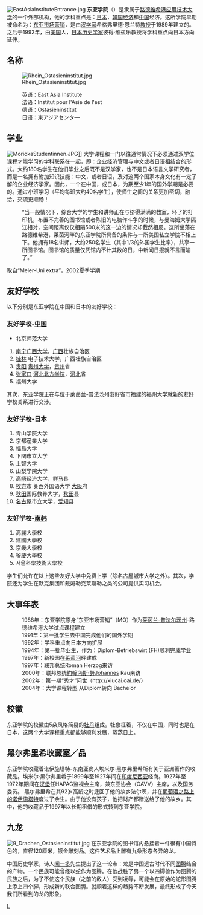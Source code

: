 [[File:EastAsiaInstituteEntrance.jpg|thumb]]
'''东亚学院'''（{{lang-de|Ostasieninstitut der Hochschule Ludwigshafen am Rhein}}）是隶属于[[路德维希港应用技术大学|路德维希港应用技术大学]]的一个外部机构，他的学科重点是：[[日本|日本]]，[[韓国|韓国]][[经济|经济]]和[[中国|中国]]经济。这所学院早期被命名为：[[东亚|东亚]][[市场营销|市场营销]]，是由[[汉学家|汉学家]]希格弗里德·恩兰特[[教授|教授]]于1989年建立的。之后于1992年，由[[美国|美国]]人，[[日本|日本]][[历史学家|历史学家]]彼得·维兹乐教授将学科重点向日本方向延伸。

== 名称 ==
[[File:Rhein_Ostasieninstitut.jpg|thumb]]
:英语：East Asia Institute
:法语：Institut pour l'Asie de l'est
:德语：Ostasieninstitut
:日语：東アジアセンタ—

== 学业 ==
[[File:MoriokaStudentinnen.JPG|thumb]]]]
大学课程和一门以往通常情况下必须通过双学位课程才能学习的学科联系在一起，即：企业经济管理与中文或者日语相结合的形式。大约180名学生在他们毕业之后既不是汉学家，也不是日本语言文学研究者，而是一名拥有附加知识技能：中文，或者日语，及对这两个国家本身文化有一定了解的企业经济学家。因此，一个在中国，或日本，为期至少1年的国外学期是必要的。通过小班学习（平均每班大约40名学生），使师生之间的关系更加密切，融洽，交流更顺畅！
:“当一般情况下，综合大学的学生和讲师正在与挤得满满的教室，坏了的打印机，布置不完善的图书馆或者陈旧的电脑作斗争的时候，与曼海姆大学隔江相对，空间距离仅仅相隔500米的这一边的情况却截然相反。这所坐落在路德维希港，莱茵河畔的东亚学院所具备的条件与一所美国私立学院不相上下。他拥有18名讲师，大约250名学生（其中1/3的外国学生比率），共享一所图书馆。图书馆的质量仅凭馆内不计其数的日，中新闻日报就不言而喻了。”
取自“Meier-Uni extra”，2002夏季学期

== 友好学校 ==
以下分别是东亚学院在中国和日本的友好学校：

=== 友好学校-[[中国|中国]] ===
*北京师范大学
#[[南宁|南宁]][[广西大学|广西大学]]，[[广西|广西]]壮族自治区
#[[桂林|桂林]] 电子技术大学，广西壮族自治区
#[[贵阳|贵阳]] [[贵州大学|贵州大学]]，[[贵州|贵州]]省
#[[张家口|张家口]] [[河北北方学院|河北北方学院]]，[[河北|河北]]省
#福州大学

其次，东亚学院正在与位于莱茵兰-普法茨州友好省市福建的福州大学就新的友好学校关系进行交涉。

=== 友好学校-[[日本|日本]] ===
#青山学院大学
#京都産業大学
#福島大学
#下関市立大学
#[[上智大学|上智大学]]
#山梨学院大学
#[[高崎|高崎]]经济大学，[[群马|群马]]县
#[[枚方|枚方]]市 关西外国语大学 [[大阪市|大阪]]府
#[[秋田市|秋田]]国际教养大学，[[秋田县|秋田]]县
#[[名古屋|名古屋]]市立大学，[[爱知|爱知]]县

=== 友好学校-[[南韩|南韩]] ===
#高麗大學校
#建國大學校
#京畿大學校
#釜慶大學校
#서울科學技術大學校

学生们允许在以上这些友好大学中免费上学（除名古屋城市大学之外）。其次，学院还为学生在默克集团和戴姆勒克莱斯勒之类的公司提供实习机会。

== 大事年表 ==
:1988年：东亚学院原身“东亚市场营销”（MO）作为[[莱茵兰-普法尔茨州|莱茵兰-普法尔茨州]]-路德维希港大学试点课程建立
:1991年：第一批学生去中国完成他们的国外学期
:1992年：学科重点向日本方向扩展
:1994年：第一批毕业生，作为：Diplom-Betriebswirt (FH)顺利完成学业
:1997年：新校园在[[莱茵河|莱茵河]]畔建成
:1997年：联邦总统Roman Herzog来访
:2000年：联邦总统[[約翰內斯·勞|約翰內斯·勞]]Johannes Rau来访
:2002年：第一期“秀才”问世（http://xiucai.oai.de/）{{Dead link|date=2018年6月 |bot=InternetArchiveBot |fix-attempted=no }}
:2004年：大学课程转型 从Diplom转向 Bachelor

== 校徽 ==

东亚学院的校徽由5朵风格简易的[[牡丹|牡丹]]组成。牡象征着，不仅在中国，同时也是在日本，这两个大学课程重点都能够顺利发展，蒸蒸日上。

== 黑尔弗里希收藏室／品 ==

东亚学院收藏着诺伊施塔特-东南亚商人埃米尔·黑尔弗里希所有关于亚洲著作的收藏品。埃米尔·黑尔弗里希于1899年至1927年间在[[印度尼西亚|印度尼西亚]]经商。1927年至1972年期间在[[汉堡|汉堡]]任HAPAG监视会主席，兼东亚协会（OAVV）主席，以及国务委员。
黑尔弗里希在其92岁高龄之时迁回了他的故乡法尔茨，并在[[葡萄酒之路上的诺伊施塔特|葡萄酒之路上的诺伊施塔特]]度过了余生。由于他没有孩子，他把财产都赠送给了他的故乡。其中，他的收藏品于1997年以长期租借的形式转到东亚学院。

== 九龙 ==
[[File:9_Drachen_Ostasieninstitut.jpg|thumb]]
在东亚学院的图书馆内悬挂着一件很有中国特色的，直径120厘米，镀金雕刻品。这件艺术品上雕有九条形态各异的龙。

中国历史学家，诗人[[闻一多|闻一多]]先生提出了这一论点：龙是中国远古时代不同[[图腾|图腾]]结合的产物。一个民族可能曾经以蛇作为图腾。在他战胜了另一个以四脚兽作为图腾的民族之后，为了不使这个民族（之前的敌人）受到凌辱，可能会在原始的蛇形图腾上添上四个脚，形成新的联合图腾。就顺着这样的趋势不断发展，最终形成了今天我们所看到的龙的形象。
{{Commonscat|Ostasieninstitut Ludwigshafen, Germany}}

[[Category:德國大學|L]]